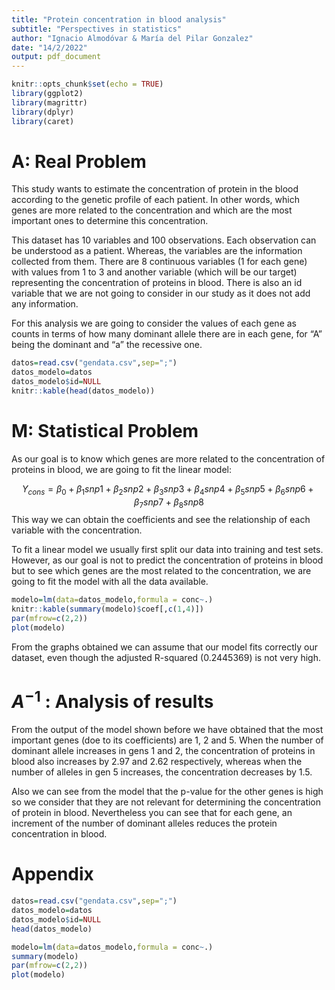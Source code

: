 ```yaml
---
title: "Protein concentration in blood analysis"
subtitle: "Perspectives in statistics"
author: "Ignacio Almodóvar & María del Pilar Gonzalez"
date: "14/2/2022"
output: pdf_document
---
```


```r
knitr::opts_chunk$set(echo = TRUE)
library(ggplot2)
library(magrittr)
library(dplyr)
library(caret)
```

# A: Real Problem

This study wants to estimate the concentration of protein in the blood according to the genetic profile of each patient. In other words, which genes are more related to the concentration and which are the most important ones to determine this concentration.

This dataset has 10 variables and 100 observations. Each observation can be understood as a patient. Whereas, the variables are the information collected from them. There are 8 continuous variables (1 for each gene) with values from 1 to 3 and another variable (which will be our target) representing the concentration of proteins in blood. There is also an id variable that we are not going to consider in our study as it does not add any information.

For this analysis we are going to consider the values of each gene as counts in terms of how many dominant allele there are in each gene, for "A" being the dominant and "a" the recessive one.

```r
datos=read.csv("gendata.csv",sep=";")
datos_modelo=datos
datos_modelo$id=NULL
knitr::kable(head(datos_modelo))
```

# M: Statistical Problem


As our goal is to know which genes are more related to the concentration of proteins in blood, we are going to fit the linear model:

$$Y_{cons}=\beta_0 + \beta_{1}snp1+ \beta_{2}snp2+ \beta_{3}snp3+ \beta_{4}snp4+ \beta_{5}snp5 + \beta_{6}snp6 + \beta_{7}snp7 + \beta_{8}snp8$$
This way we can obtain the coefficients and see the relationship of each variable with the concentration.

To fit a linear model we usually first split our data into training and test sets. However, as our goal is not to predict the concentration of proteins in blood but to see which genes are the most related to the concentration, we are going to fit the model with all the data available. 

```r
modelo=lm(data=datos_modelo,formula = conc~.)
knitr::kable(summary(modelo)$coef[,c(1,4)])
par(mfrow=c(2,2))
plot(modelo)
```

From the graphs obtained we can assume that our model fits correctly our dataset, even though the adjusted R-squared (0.2445369) is not very high. 

# $A^{-1}$ : Analysis of results

From the output of the model shown before we have obtained that the most important genes (doe to its coefficients) are 1, 2 and 5. When the number of dominant allele increases in gens 1 and 2, the concentration of proteins in blood also increases by 2.97 and 2.62 respectively, whereas when the number of alleles in gen 5 increases, the concentration decreases by 1.5.

Also we can see from the model that the p-value for the other genes is high so we consider that they are not relevant for determining the concentration of protein in blood. Nevertheless you can see that for each gene, an increment of the number of dominant alleles reduces the protein concentration in blood.

\newpage
# Appendix

```r
datos=read.csv("gendata.csv",sep=";")
datos_modelo=datos
datos_modelo$id=NULL
head(datos_modelo)
```

```r
modelo=lm(data=datos_modelo,formula = conc~.)
summary(modelo)
par(mfrow=c(2,2))
plot(modelo)
```





